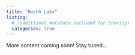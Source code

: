 ```yaml
---
title: "Hushh Labs"
listing:
  # (additional metadata excluded for brevity)
  categories: true
---
```


<!-- write some markdown saying that more content is coming soon. -->

More content coming soon! Stay tuned...


